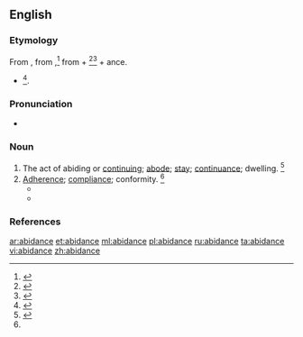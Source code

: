 ==English==

===Etymology===
From {{etyl|enm|en}} {{term|abiden|lang=enm}}, from {{etyl|ang|en}} {{term/t|ang|ābīdan||wait}},<ref>{{R:OCD2|page=2}}</ref> from {{term/t|ang|ā}} + {{term/t|ang|bīdan||to bide, remain}}<ref>{{R:American Heritage 1971|page=3}}</ref><ref>{{R:MW3 1976|page=3}}</ref> + ance.
* {{suffix|abide|ance}}<ref>{{R:CDOE|page=3}}</ref>.

===Pronunciation===
* {{a|US}} {{IPA|/əˈbaɪd.n̩s/|/əˈbaɪd.n̩ts/}}

===Noun===
{{en-noun}}

# The act of abiding or [[continuing]]; [[abode]]; [[stay]]; [[continuance]]; dwelling. {{defdate|Early 17<sup>th</sup> century.}}<ref name=SOED>{{R:SOED5|page=4}}</ref>
# [[adherence|Adherence]]; [[compliance]]; conformity. {{defdate|Early 19<sup>th</sup> century.}}<ref name=SOED/>
#* {{quote-book|year=1840|title=The history of the holy war|page=262|author=Thomas Fuller|passage=No wonder then, though the Christians had no longer abidance in the holy hill of Palestine (though this I confess, is but the bark of the text), driving that trade wherewith none ever thrived, the breaking of promises; wherewith one may for a way fairly spread his train, but he will moult his feathers soon after.|url=http://books.google.com/books?id=kok-AAAAYAAJ}}
#* {{quote-book|year=1862|passage=A judicious '''abidance''' by rules, and holding to the results of experience, are good; but not less so, are a judicious setting aside of rules, and a declining to be bound by incomplete experience.|title=Organization in daily life: an essay|page=78|url=http://books.google.com/books?id=AWAAAAAAMAAJ|author=Sir Arthur Helps}}

===References===
<references/>

[[ar:abidance]]
[[et:abidance]]
[[ml:abidance]]
[[pl:abidance]]
[[ru:abidance]]
[[ta:abidance]]
[[vi:abidance]]
[[zh:abidance]]